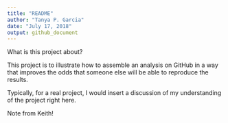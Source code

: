 ```yaml
---
title: "README"
author: "Tanya P. Garcia"
date: "July 17, 2018"
output: github_document
---
```


What is this project about?

This project is to illustrate how to assemble an analysis on GitHub in a way that improves the odds that someone else will be able to reproduce the results.

Typically, for a real project, I would insert a discussion of my understanding of the project right here.

Note from Keith!
